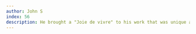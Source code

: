 ```yaml
---
author: John S
index: 56
description: He brought a "Joie de vivre" to his work that was unique and inspiring.  He was a touch stone for how one could be both broad and deep.  His laughter, his irreverence and his seriousness.  A shocking loss for us all....
---
```

